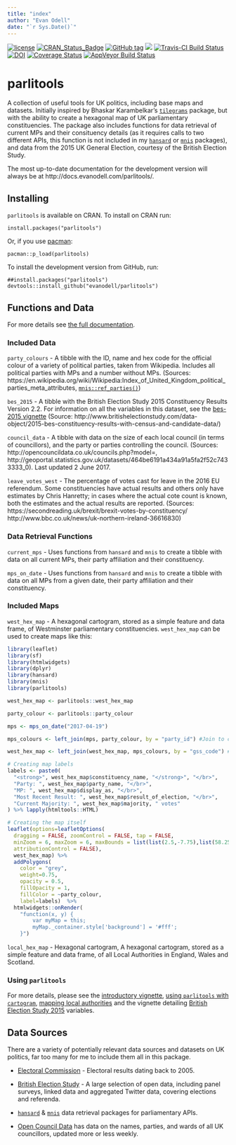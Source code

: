 ```yaml
---
title: "index"
author: "Evan Odell"
date: "`r Sys.Date()`"
---
```


[![license](https://img.shields.io/github/license/mashape/apistatus.svg)](https://github.com/evanodell/parlitools/blob/master/LICENSE)
[![CRAN_Status_Badge](https://www.r-pkg.org/badges/version/parlitools)](https://cran.r-project.org/package=parlitools)
[![GitHub tag](https://img.shields.io/github/tag/evanodell/parlitools.svg)](https://github.com/evanodell/parlitools)
[![](https://cranlogs.r-pkg.org/badges/grand-total/parlitools)](https://dgrtwo.shinyapps.io/cranview/)
[![Travis-CI Build Status](https://travis-ci.org/evanodell/parlitools.svg?branch=master)](https://travis-ci.org/evanodell/parlitools)
[![DOI](https://zenodo.org/badge/86801920.svg)](https://zenodo.org/badge/latestdoi/86801920)
[![Coverage Status](https://img.shields.io/codecov/c/github/evanodell/parlitools/master.svg)](https://codecov.io/github/evanodell/parlitools?branch=master)
[![AppVeyor Build Status](https://ci.appveyor.com/api/projects/status/github/evanodell/parlitools?branch=master&svg=true)](https://ci.appveyor.com/project/evanodell/parlitools)

# parlitools

A collection of useful tools for UK politics, including base maps and datasets. Initially inspired by Bhaskar Karambelkar's [`tilegrams`](https://cran.r-project.org/package=tilegramsR) package, but with the ability to create a hexagonal map of UK parliamentary constituencies. The package also includes functions for data retrieval of current MPs and their consituency details (as it requires calls to two different APIs, this function is not included in my [`hansard`](https://cran.r-project.org/package=hansard) or [`mnis`](https://cran.r-project.org/package=mnis) packages), and data from the 2015 UK General Election, courtesy of the British Election Study.

The most up-to-date documentation for the development version will always be at http://docs.evanodell.com/parlitools/. 

## Installing

`parlitools` is available on CRAN. To install on CRAN run:

```
install.packages("parlitools")
```

Or, if you use [pacman](https://cran.r-project.org/package=pacman):

```
pacman::p_load(parlitools)
```

To install the development version from GitHub, run:

```
##install.packages("parlitools")
devtools::install_github("evanodell/parlitools")
```

## Functions and Data

For more details see [the full documentation](http://docs.evanodell.com/parlitools/).

### Included Data

`party_colours` - A tibble with the ID, name and hex code for the official colour of a variety of political parties, taken from Wikipedia. Includes all political parties with MPs and a number without MPs. (Sources: https://en.wikipedia.org/wiki/Wikipedia:Index_of_United_Kingdom_political_parties_meta_attributes, [`mnis::ref_parties()`](https://cran.r-project.org/package=mnis))

`bes_2015` - A tibble with the British Election Study 2015 Constituency Results Version 2.2. For information on all the variables in this dataset, see the [bes-2015 vignette](http://docs.evanodell.com/parlitools/articles/bes-2015.html) (Source: http://www.britishelectionstudy.com/data-object/2015-bes-constituency-results-with-census-and-candidate-data/)

`council_data` - A tibble with data on the size of each local council (in terms of councillors), and the party or parties controlling the council.  (Sources: http://opencouncildata.co.uk/councils.php?model=, http://geoportal.statistics.gov.uk/datasets/464be6191a434a91a5fa2f52c7433333_0). Last updated 2 June 2017.

`leave_votes_west` - The percentage of votes cast for leave in the 2016 EU referendum. Some constituencies have actual results and others only have estimates by Chris Hanretty; in cases where the actual cote count is known, both the estimates and the actual results are reported. (Sources: https://secondreading.uk/brexit/brexit-votes-by-constituency/ http://www.bbc.co.uk/news/uk-northern-ireland-36616830)

### Data Retrieval Functions

`current_mps` - Uses functions from `hansard` and `mnis` to create a tibble with data on all current MPs, their party affiliation and their constituency.

`mps_on_date`  - Uses functions from `hansard` and `mnis` to create a tibble with data on all MPs from a given date, their party affiliation and their constituency.

### Included Maps

`west_hex_map` - A hexagonal cartogram, stored as a simple feature and data frame, of Westminster parliamentary constituencies. `west_hex_map` can be used to create maps like this:

```r
library(leaflet)
library(sf)
library(htmlwidgets)
library(dplyr)
library(hansard)
library(mnis)
library(parlitools)

west_hex_map <- parlitools::west_hex_map

party_colour <- parlitools::party_colour

mps <- mps_on_date("2017-04-19")

mps_colours <- left_join(mps, party_colour, by = "party_id") #Join to current MP data

west_hex_map <- left_join(west_hex_map, mps_colours, by = "gss_code") #Join colours to hexagon map

# Creating map labels
labels <- paste0(
  "<strong>", west_hex_map$constituency_name, "</strong>", "</br>",
  "Party: ", west_hex_map$party_name, "</br>",
  "MP: ", west_hex_map$display_as, "</br>",
  "Most Recent Result: ", west_hex_map$result_of_election, "</br>",
  "Current Majority: ", west_hex_map$majority, " votes"
) %>% lapply(htmltools::HTML)

# Creating the map itself
leaflet(options=leafletOptions(
  dragging = FALSE, zoomControl = FALSE, tap = FALSE,
  minZoom = 6, maxZoom = 6, maxBounds = list(list(2.5,-7.75),list(58.25,50.0)),
  attributionControl = FALSE),
  west_hex_map) %>%
  addPolygons(
    color = "grey",
    weight=0.75,
    opacity = 0.5,
    fillOpacity = 1,
    fillColor = ~party_colour,
    label=labels)  %>% 
  htmlwidgets::onRender(
    "function(x, y) {
        var myMap = this;
        myMap._container.style['background'] = '#fff';
    }")
```


`local_hex_map` - Hexagonal cartogram, A hexagonal cartogram, stored as a simple feature and data frame, of all Local Authorities in England, Wales and Scotland.

### Using `parlitools`

For more details, please see the [introductory vignette](https://docs.evanodell.com/parlitools/articles/introduction.html), [using `parlitools` with `cartogram`](https://docs.evanodell.com/parlitools/articles/using-cartograms.html), [mapping local authorities](https://docs.evanodell.com/parlitools/articles/mapping-local-authorities.html) and the vignette detailing [British Election Study 2015](https://docs.evanodell.com/parlitools/articles/bes-2015.html) variables.

## Data Sources

There are a variety of potentially relevant data sources and datasets on UK politics, far too many for me to include them all in this package.

* [Electoral Commission](http://www.electoralcommission.org.uk/our-work/our-research/electoral-data) - Electoral results dating back to 2005.

* [British Election Study](http://www.britishelectionstudy.com/data/) - A large selection of open data, including panel surveys, linked data and aggregated Twitter data, covering elections and referenda.

* [`hansard`](https://cran.r-project.org/package=hansard) & [`mnis`](https://cran.r-project.org/package=mnis) data retrieval packages for parliamentary APIs.

* [Open Council Data](http://opencouncildata.co.uk/) has data on the names, parties, and wards of all UK councillors, updated more or less weekly.
